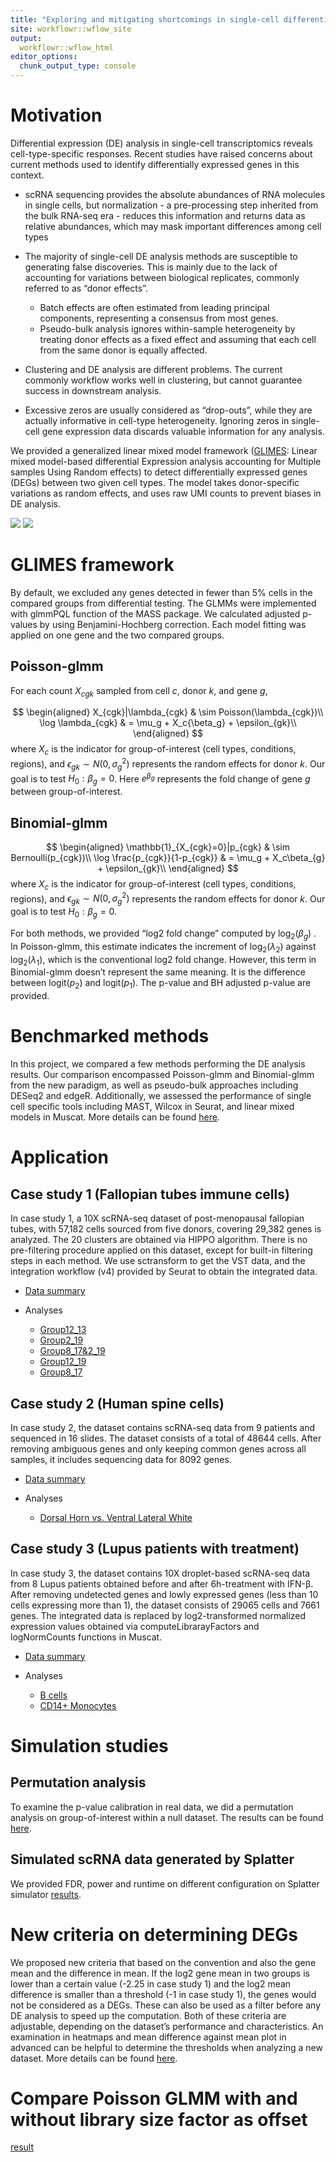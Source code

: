 ```yaml
---
title: "Exploring and mitigating shortcomings in single-cell differential expression analysis with a new statistical paradigm"
site: workflowr::wflow_site
output:
  workflowr::wflow_html
editor_options:
  chunk_output_type: console
---
```


# Motivation

Differential expression (DE) analysis in single-cell transcriptomics reveals cell-type-specific responses. Recent studies have raised concerns about current methods used to identify differentially expressed genes in this context.  

- scRNA sequencing provides the absolute abundances of RNA molecules in single cells, but normalization - a pre-processing step inherited from the bulk RNA-seq era - reduces this information and returns data as relative abundances, which may mask important differences among cell types  

- The majority of single-cell DE analysis methods are susceptible to generating false discoveries. This is mainly due to the lack of accounting for variations between biological replicates, commonly referred to as "donor effects". 
    - Batch effects are often estimated from leading principal components, representing a consensus from most genes.
    - Pseudo-bulk analysis ignores within-sample heterogeneity by treating donor effects as a fixed effect and assuming that each cell from the same donor is equally affected. 

- Clustering and DE analysis are different problems. The current commonly workflow works well in clustering, but cannot guarantee success in downstream analysis.  

- Excessive zeros are usually considered as "drop-outs", while they are actually informative in cell-type heterogeneity. Ignoring zeros in single-cell gene expression data discards valuable information for any analysis.


We provided a generalized linear mixed model framework ([GLIMES](https://github.com/C-HW/GLIMES): Linear mixed model-based differential Expression analysis accounting for Multiple samples Using Random effects) to detect differentially expressed genes (DEGs) between two given cell types. The model takes donor-specific variations as random effects, and uses raw UMI counts to prevent biases in DE analysis.

![](./figure/panel3.png)
![](./figure/panel3-1.png)

# GLIMES framework

By default, we excluded any genes detected in fewer than 5% cells in the compared groups from differential testing. The GLMMs were implemented with glmmPQL function of the MASS package. We calculated adjusted p-values by using Benjamini-Hochberg correction. Each model fitting was applied on one gene and the two compared groups.

## Poisson-glmm
For each count $X_{cgk}$ sampled from cell $c$, donor $k$, and gene $g$,

$$
\begin{aligned}
    X_{cgk}|\lambda_{cgk} & \sim Poisson(\lambda_{cgk})\\
    \log \lambda_{cgk} & = \mu_g + X_c{\beta_g} + \epsilon_{gk}\\
\end{aligned}
$$
where $X_c$ is the indicator for group-of-interest (cell types, conditions, regions), and $\epsilon_{gk}\sim N(0,\sigma_{g}^2)$ represents the random effects for donor $k$. Our goal is to test $H_0: \beta_g = 0$. Here $e^{\beta_g}$ represents the fold change of gene $g$ between group-of-interest.

## Binomial-glmm

$$
\begin{aligned}
    \mathbb{1}_{X_{cgk}=0}|p_{cgk} & \sim Bernoulli(p_{cgk})\\
    \log \frac{p_{cgk}}{1-p_{cgk}} & = \mu_g + X_c\beta_{g} + \epsilon_{gk}\\
\end{aligned}
$$
where $X_c$ is the indicator for group-of-interest (cell types, conditions, regions), and $\epsilon_{gk}\sim N(0,\sigma_{g}^2)$ represents the random effects for donor $k$. Our goal is to test $H_0: \beta_g = 0$. 

For both methods, we provided “log2 fold change” computed by $\log_2(\beta_g)$ . In Poisson-glmm, this estimate indicates the increment of $\log_2(\lambda_2)$ against $\log_2(\lambda_1)$, which is the conventional log2 fold change. However, this term in Binomial-glmm doesn’t represent the same meaning. It is the difference between logit($p_2$) and logit($p_1$). The p-value and BH adjusted p-value are provided.

# Benchmarked methods

In this project, we compared a few methods performing the DE analysis results. Our comparison encompassed Poisson-glmm and Binomial-glmm from the new paradigm, as well as pseudo-bulk approaches including DESeq2 and edgeR. Additionally, we assessed the performance of single cell specific tools including MAST, Wilcox in Seurat, and linear mixed models in Muscat. More details can be found [here](methods_details.html).


# Application

## Case study 1 (Fallopian tubes immune cells)
 
In case study 1, a 10X scRNA-seq dataset of post-menopausal fallopian tubes, with 57,182 cells sourced from five donors, covering 29,382 genes is analyzed. The 20 clusters are obtained via HIPPO algorithm. There is no pre-filtering procedure applied on this dataset, except for built-in filtering steps in each method. We use sctransform to get the VST data, and the integration workflow (v4) provided by Seurat to obtain the integrated data.
  
* [Data summary](fallopian_tubes_overview.html)
  
* Analyses
  
  + [Group12_13](group12_13.html)  
  + [Group2_19](group2_19.html)  
  + [Group8_17&2_19](group8_17-2_19.html)
  + [Group12_19](group12_19.html)
  + [Group8_17](group8_17.html)

## Case study 2 (Human spine cells)

In case study 2, the dataset contains scRNA-seq data from 9 patients and sequenced in 16 slides. The dataset consists of a total of 48644 cells. After removing ambiguous genes and only keeping common genes across all samples, it includes sequencing data for 8092 genes.

* [Data summary](human_spine_overview.html)

* Analyses

  + [Dorsal Horn vs. Ventral Lateral White](Dors_Horn_Vent_Lat_White.html)

## Case study 3 (Lupus patients with treatment)

In case study 3, the dataset contains 10X droplet-based scRNA-seq data from 8 Lupus patients obtained before and after 6h-treatment with IFN-β. After removing undetected genes and lowly expressed genes (less than 10 cells expressing more than 1), the dataset consists of 29065 cells and 7661 genes. The integrated data is replaced by log2-transformed normalized expression values obtained via computeLibrarayFactors and logNormCounts functions in Muscat.

* [Data summary](Kang_overview.html)

* Analyses

  + [B cells](Bcells.html)
  + [CD14+ Monocytes](CD14+-Monocytes.html)


  
# Simulation studies

## Permutation analysis

To examine the p-value calibration in real data, we did a permutation analysis on group-of-interest within a null dataset. The results can be found [here](FD_analysis.html).

## Simulated scRNA data generated by Splatter

We provided FDR, power and runtime on different configuration on Splatter simulator [results](simulation_donor_effect.html).

# New criteria on determining DEGs

We proposed new criteria that based on the convention and also the gene mean and the difference in mean. If the log2 gene mean in two groups is lower than a certain value (-2.25 in case study 1) and the log2 mean difference is smaller than a threshold (-1 in case study 1), the genes would not be considered as a DEGs. These can also be used as a filter before any DE analysis to speed up the computation. Both of these criteria are adjustable, depending on the dataset’s performance and characteristics. An examination in heatmaps and mean difference against mean plot in advanced can be helpful to determine the thresholds when analyzing a new dataset. More details can be found [here](new_criteria.html).

# Compare Poisson GLMM with and without library size factor as offset

[result](ls_offset.html)
